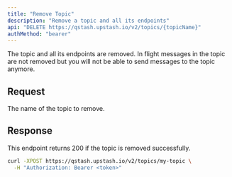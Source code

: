 ```yaml
---
title: "Remove Topic"
description: "Remove a topic and all its endpoints"
api: "DELETE https://qstash.upstash.io/v2/topics/{topicName}"
authMethod: "bearer"
---
```


The topic and all its endpoints are removed. In flight messages in the topic are not removed but you will not be able to send messages to the topic anymore.

## Request

<ParamField path="topicName" type="string" required>
  The name of the topic to remove.
</ParamField>

## Response

This endpoint returns 200 if the topic is removed successfully.

<RequestExample>

```sh
curl -XPOST https://qstash.upstash.io/v2/topics/my-topic \
  -H "Authorization: Bearer <token>"
```

</RequestExample>

